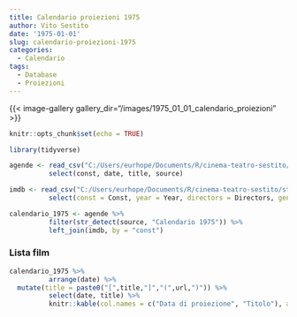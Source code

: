 ```yaml
---
title: Calendario proiezioni 1975
author: Vito Sestito
date: '1975-01-01'
slug: calendario-proiezioni-1975
categories:
  - Calendario
tags:
  - Database
  - Proiezioni
---
```

{{< image-gallery gallery_dir="/images/1975_01_01_calendario_proiezioni" >}}
```r
knitr::opts_chunk$set(echo = TRUE)

library(tidyverse)

agende <- read_csv("C:/Users/eurhope/Documents/R/cinema-teatro-sestito/static/data/programmazione_agende.csv") %>%
          select(const, date, title, source)

imdb <- read_csv("C:/Users/eurhope/Documents/R/cinema-teatro-sestito/static/data/programmazione_imdb.csv") %>%
          select(const = Const, year = Year, directors = Directors, genres = Genres, imdb_rating = `IMDb Rating`, runtime = `Runtime (mins)`, url = URL)

calendario_1975 <- agende %>%
          filter(str_detect(source, "Calendario 1975")) %>%
          left_join(imdb, by = "const")
```
### Lista film
```r
calendario_1975 %>%
          arrange(date) %>%
  mutate(title = paste0("[",title,"]","(",url,")")) %>%
          select(date, title) %>%
          knitr::kable(col.names = c("Data di proiezione", "Titolo"), align = c("l", "l", "l"))
```
